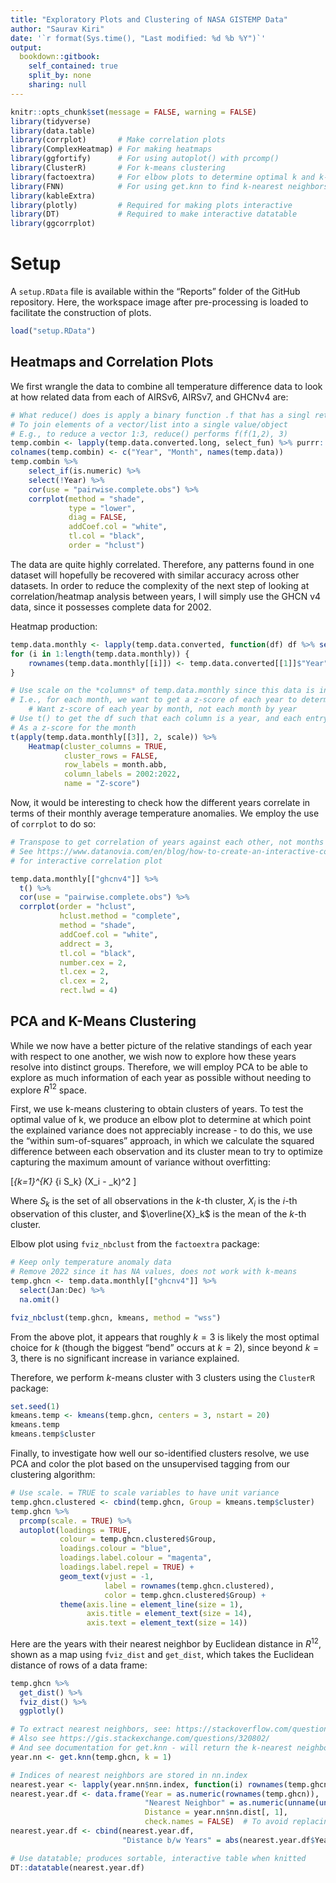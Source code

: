 ```yaml
---
title: "Exploratory Plots and Clustering of NASA GISTEMP Data"
author: "Saurav Kiri"
date: '`r format(Sys.time(), "Last modified: %d %b %Y")`'
output:
  bookdown::gitbook:
    self_contained: true
    split_by: none
    sharing: null
---
```

```r
knitr::opts_chunk$set(message = FALSE, warning = FALSE)
library(tidyverse)
library(data.table)
library(corrplot)       # Make correlation plots
library(ComplexHeatmap) # For making heatmaps
library(ggfortify)      # For using autoplot() with prcomp()
library(ClusterR)       # For k-means clustering
library(factoextra)     # For elbow plots to determine optimal k and k-NN vis
library(FNN)            # For using get.knn to find k-nearest neighbors of years
library(kableExtra)
library(plotly)         # Required for making plots interactive
library(DT)             # Required to make interactive datatable
library(ggcorrplot)
```

# Setup

A `setup.RData` file is available within the "Reports" folder of the GitHub repository. Here, the workspace image after pre-processing is loaded to facilitate the construction of plots.

```r
load("setup.RData")
```

## Heatmaps and Correlation Plots
We first wrangle the data to combine all temperature difference data to look at how related data from each of AIRSv6, AIRSv7, and GHCNv4 are:
```r
# What reduce() does is apply a binary function .f that has a singl return value
# To join elements of a vector/list into a single value/object
# E.g., to reduce a vector 1:3, reduce() performs f(f(1,2), 3)
temp.combin <- lapply(temp.data.converted.long, select_fun) %>% purrr::reduce(left_join, by = c("Year", "Month"))
colnames(temp.combin) <- c("Year", "Month", names(temp.data))
temp.combin %>%
    select_if(is.numeric) %>%
    select(!Year) %>%
    cor(use = "pairwise.complete.obs") %>%
    corrplot(method = "shade",
             type = "lower",
             diag = FALSE,
             addCoef.col = "white",
             tl.col = "black",
             order = "hclust")
```

The data are quite highly correlated. Therefore, any patterns found in one dataset will hopefully be recovered with similar accuracy across other datasets. In order to reduce the complexity of the next step of looking at correlation/heatmap analysis between years, I will simply use the GHCN v4 data, since it possesses complete data for 2002.

Heatmap production:
```r
temp.data.monthly <- lapply(temp.data.converted, function(df) df %>% select(contains(c(month.abb))))
for (i in 1:length(temp.data.monthly)) {
    rownames(temp.data.monthly[[i]]) <- temp.data.converted[[1]]$"Year"
}

# Use scale on the *columns* of temp.data.monthly since this data is in wide format
# I.e., for each month, we want to get a z-score of each year to determine level of extremeness
    # Want z-score of each year by month, not each month by year
# Use t() to get the df such that each column is a year, and each entry is that year
# As a z-score for the month
t(apply(temp.data.monthly[[3]], 2, scale)) %>%
    Heatmap(cluster_columns = TRUE,
            cluster_rows = FALSE,
            row_labels = month.abb,
            column_labels = 2002:2022,
            name = "Z-score")
```

Now, it would be interesting to check how the different years correlate in terms of their monthly average temperature anomalies. We employ the use of `corrplot` to do so:

```r
# Transpose to get correlation of years against each other, not months against each other
# See https://www.datanovia.com/en/blog/how-to-create-an-interactive-correlation-matrix-heatmap-in-r/
# for interactive correlation plot

temp.data.monthly[["ghcnv4"]] %>%
  t() %>%
  cor(use = "pairwise.complete.obs") %>%
  corrplot(order = "hclust",
           hclust.method = "complete",
           method = "shade",
           addCoef.col = "white",
           addrect = 3,
           tl.col = "black",
           number.cex = 2,
           tl.cex = 2,
           cl.cex = 2,
           rect.lwd = 4)
```


## PCA and K-Means Clustering
While we now have a better picture of the relative standings of each year with respect to one another, we wish now to explore how these years resolve into distinct groups. Therefore, we will employ PCA to be able to explore as much information of each year as possible without needing to explore $R^{12}$ space.

First, we use k-means clustering to obtain clusters of years. To test the optimal value of k, we produce an elbow plot to determine at which point the explained variance does not appreciably increase - to do this, we use the "within sum-of-squares" approach, in which we calculate the squared difference between each observation and its cluster mean to try to optimize capturing the maximum amount of variance without overfitting:

\[\sum_{k=1}^{K} \sum_{i \in S_k} (X_i - \overline{X}_k)^2 \]

Where $S_k$ is the set of all observations in the $k$-th cluster, $X_i$ is the $i$-th observation of this cluster, and $\overline{X}_k$ is the mean of the $k$-th cluster.

Elbow plot using `fviz_nbclust` from the `factoextra` package:
```r
# Keep only temperature anomaly data
# Remove 2022 since it has NA values, does not work with k-means
temp.ghcn <- temp.data.monthly[["ghcnv4"]] %>%
  select(Jan:Dec) %>%
  na.omit()

fviz_nbclust(temp.ghcn, kmeans, method = "wss")
```

From the above plot, it appears that roughly $k = 3$ is likely the most optimal choice for $k$ (though the biggest "bend" occurs at $k = 2$), since beyond $k = 3$, there is no significant increase in variance explained.

Therefore, we perform $k$-means cluster with 3 clusters using the `ClusterR` package:

```r
set.seed(1)
kmeans.temp <- kmeans(temp.ghcn, centers = 3, nstart = 20)
kmeans.temp
kmeans.temp$cluster
```

Finally, to investigate how well our so-identified clusters resolve, we use PCA and color the plot based on the unsupervised tagging from our clustering algorithm:

```r
# Use scale. = TRUE to scale variables to have unit variance
temp.ghcn.clustered <- cbind(temp.ghcn, Group = kmeans.temp$cluster)
temp.ghcn %>%
  prcomp(scale. = TRUE) %>%
  autoplot(loadings = TRUE,
           colour = temp.ghcn.clustered$Group,
           loadings.colour = "blue",
           loadings.label.colour = "magenta",
           loadings.label.repel = TRUE) +
           geom_text(vjust = -1,
                     label = rownames(temp.ghcn.clustered),
                     color = temp.ghcn.clustered$Group) +
           theme(axis.line = element_line(size = 1),
                 axis.title = element_text(size = 14),
                 axis.text = element_text(size = 14))
```

Here are the years with their nearest neighbor by Euclidean distance in $R^{12}$, shown as a map using `fviz_dist` and `get_dist`, which takes the Euclidean distance of rows of a data frame:
```r
temp.ghcn %>%
  get_dist() %>%
  fviz_dist() %>%
  ggplotly()

# To extract nearest neighbors, see: https://stackoverflow.com/questions/41770948/
# Also see https://gis.stackexchange.com/questions/320802/
# And see documentation for get.knn - will return the k-nearest neighbors of a df
year.nn <- get.knn(temp.ghcn, k = 1)

# Indices of nearest neighbors are stored in nn.index
nearest.year <- lapply(year.nn$nn.index, function(i) rownames(temp.ghcn)[i])
nearest.year.df <- data.frame(Year = as.numeric(rownames(temp.ghcn)),
                              "Nearest Neighbor" = as.numeric(unname(unlist(nearest.year))),
                              Distance = year.nn$nn.dist[, 1],
                              check.names = FALSE)  # To avoid replacing space w/ period
nearest.year.df <- cbind(nearest.year.df,
                         "Distance b/w Years" = abs(nearest.year.df$Year - nearest.year.df$"Nearest Neighbor"))

# Use datatable; produces sortable, interactive table when knitted
DT::datatable(nearest.year.df)
```